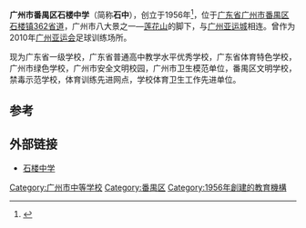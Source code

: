 {{Otheruses|subject=位于[[广东省|广东省]][[广州市|广州市]][[番禺区|番禺区]]的一所中学|other=位于[[山西省|山西省]][[石楼县|石楼县]]的石楼中学|石楼中学}}
{{coord|22|58|37|N|113|28|24.45|E|type:landmark|display=title}}
{{Infobox School
| name =广州市番禺区石楼中学
| other_name = Guangzhou Panyu Shilou Middle School
| image = [[File:Guangzhou_Panyu_Shilou_Middle_School_Badge.jpg|200px]]
| type = 公立普通中学<br/>初中三年全日制<br/>高中三年全日制
| motto = 崇德·博学·唯美·创新
| established =  1956年 
| district = {{CHN}}[[广东省|广东省]][[广州市|广州市]][[番禺区|番禺区]][[石楼镇|石楼镇]]
| principal = 郭锡华先生 
| vice_principal = 欧信光先生 
| dean = 何健文先生
| athletics = 女子足球
| faculty = 134人<small>(2010年4月)
| students = 1038人<small>(2010年4月)
| free_label = 面积
| free_text = 60000平方米<small>(占地面积)<br/><big>26950平方米<small>(建筑面积)
| free_label2 = 绿化率 
| free_text2 = 90.6% 
| free_label3 = 电话 
| free_text3 = (+8620)<br/>84657880<br/>84657882
| free_label4 = 坐标
| free_text4 = {{coord|22|58|37|N|113|28|24.45|E|type:landmark}}
| address = {{CHN}}[[广东省|广东省]][[广州市|广州市]][[番禺区|番禺区]][[石楼镇|石楼镇]]市莲路段交警中队旁路口入100米<br/>（邮编 511447）
| website = http://pyslzx.pyedu.cn/
}}

'''广州市番禺区石楼中学'''（简称'''石中'''），创立于1956年<ref>{{Cite book|title=广州市 番禺市志 1992-2000|last=番禺区地方志编纂委员会编|first=|publisher=北京：方志出版社|year=2010.06|isbn=978-7-80238-780-5|location=|pages=699-700}}</ref>，位于[[广东省|广东省]][[广州市|广州市]][[番禺区|番禺区]][[石楼镇|石楼镇]][[362省道|362省道]]，广州市八大景之一—[[莲花山|莲花山]]的脚下，与[[广州亚运城|广州亚运城]]相连。曾作为2010年[[广州亚运会|广州亚运会]]足球训练场所。

现为广东省一级学校，广东省普通高中教学水平优秀学校，广东省体育特色学校，广州市绿色学校，广州市安全文明校园，广州市卫生模范单位，番禺区文明学校，禁毒示范学校，体育训练先进网点，学校体育卫生工作先进单位。 

==参考==
{{reflist}}
== 外部链接 ==
* [http://pyslzx.pyedu.cn/ 石楼中学] {{Wayback|url=http://pyslzx.pyedu.cn/ |date=20190512094240 }}

[[Category:广州市中等学校|Category:广州市中等学校]]
[[Category:番禺区|Category:番禺区]]
[[Category:1956年創建的教育機構|Category:1956年創建的教育機構]]